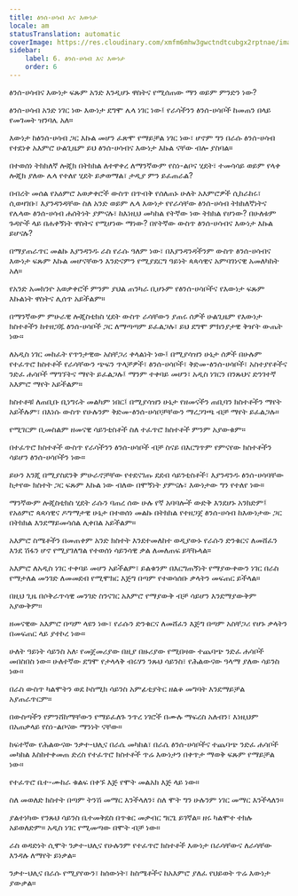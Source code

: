 ```yaml
---
title: ፅንሰ-ሀሳብ እና እውነታ
locale: am
statusTranslation: automatic
coverImage: https://res.cloudinary.com/xmfm6mhw3gwctndtcubgx2rptnae/image/upload/v1741354419/small_cover_la_gran_rebelion_28716e29d2.webp
sidebar:
    label: 6. ፅንሰ-ሀሳብ እና እውነታ
    order: 6
---
```

ፅንሰ-ሀሳብና እውነታ ፍጹም አንድ እንዲሆኑ ዋስትና የሚሰጠው ማን ወይም ምንድን ነው?

ፅንሰ-ሀሳብ አንድ ነገር ነው እውነታ ደግሞ ሌላ ነገር ነው፤ የራሳችንን ፅንሰ-ሀሳቦች ከመጠን በላይ የመገመት ዝንባሌ አለ።

እውነታ ከፅንሰ-ሀሳብ ጋር እኩል መሆን ፈጽሞ የማይቻል ነገር ነው፣ ሆኖም ግን በራሱ ፅንሰ-ሀሳብ የተደነቀ አእምሮ ሁልጊዜም ይህ ፅንሰ-ሀሳብና እውነታ እኩል ናቸው ብሎ ያስባል።

በተወሰነ ትክክለኛ ሎጂክ በትክክል ለተዋቀረ ለማንኛውም የስነ-ልቦና ሂደት፣ ተመሳሳይ ወይም የላቀ ሎጂክ ያለው ሌላ የተለየ ሂደት ይቃወማል፣ ታዲያ ምን ይፈጠራል?

በብረት መሰል የአዕምሮ አወቃቀሮች ውስጥ በጥብቅ የሰለጠኑ ሁለት አእምሮዎች ሲከራከሩ፣ ሲወዛገቡ፣ እያንዳንዳቸው ስለ አንድ ወይም ሌላ እውነታ የየራሳቸው ፅንሰ-ሀሳብ ትክክለኛነትና የሌላው ፅንሰ-ሀሳብ ሐሰትነት ያምናሉ፣ ከእነዚህ መካከል የትኛው ነው ትክክል የሆነው? በሁለቱም ጉዳዮች ላይ በሐቀኝነት ዋስትና የሚሆነው ማነው? በየትኛው ውስጥ ፅንሰ-ሀሳብና እውነታ እኩል ይሆናሉ?

በማያጠራጥር መልኩ እያንዳንዱ ራስ የራሱ ዓለም ነው፣ በእያንዳንዳችንም ውስጥ ፅንሰ-ሀሳብና እውነታ ፍጹም እኩል መሆናቸውን እንድናምን የሚያደርግ ዓይነት ጳጳሳዊና አምባገነናዊ አመለካከት አለ።

የአንድ አመክንዮ አወቃቀሮች ምንም ያህል ጠንካራ ቢሆኑም የፅንሰ-ሀሳቦችና የእውነታ ፍጹም እኩልነት ዋስትና ሊሰጥ አይችልም።

በማንኛውም ምሁራዊ ሎጂስቲክስ ሂደት ውስጥ ራሳቸውን ያጠሩ ሰዎች ሁልጊዜም የእውነታ ክስተቶችን ከተዘጋጁ ፅንሰ-ሀሳቦች ጋር ለማጣጣም ይፈልጋሉ፣ ይህ ደግሞ ምክንያታዊ ቅዠት ውጤት ነው።

ለአዲስ ነገር መከፈት የጥንታዊው አስቸጋሪ ቀላልነት ነው፤ በሚያሳዝን ሁኔታ ሰዎች በሁሉም የተፈጥሮ ክስተቶች የራሳቸውን ጭፍን ጥላቻዎች፣ ፅንሰ-ሀሳቦች፣ ቅድመ-ፅንሰ-ሀሳቦች፣ አስተያየቶችና ንድፈ ሐሳቦች ማግኘትና ማየት ይፈልጋሉ፤ ማንም ተቀባይ መሆን፣ አዲስ ነገርን በንጹህና ድንገተኛ አእምሮ ማየት አይችልም።

ክስተቶቹ ለጠቢቡ ቢነግሩት መልካም ነበር፤ በሚያሳዝን ሁኔታ የዘመናችን ጠቢባን ክስተቶችን ማየት አይችሉም፣ በእነሱ ውስጥ የሁሉንም ቅድመ-ፅንሰ-ሀሳቦቻቸውን ማረጋገጫ ብቻ ማየት ይፈልጋሉ።

የሚገርም ቢመስልም ዘመናዊ ሳይንቲስቶች ስለ ተፈጥሮ ክስተቶች ምንም አያውቁም።

በተፈጥሮ ክስተቶች ውስጥ የራሳችንን ፅንሰ-ሀሳቦች ብቻ ስናይ በእርግጥም የምናየው ክስተቶችን ሳይሆን ፅንሰ-ሀሳቦችን ነው።

ይሁን እንጂ በሚያስደንቅ ምሁራኖቻቸው የተደናገጡ ደደብ ሳይንቲስቶች፣ እያንዳንዱ ፅንሰ-ሀሳባቸው ከታየው ክስተት ጋር ፍጹም እኩል ነው ብለው በሞኝነት ያምናሉ፣ እውነታው ግን የተለየ ነው።

ማንኛውም ሎጂስቲክስ ሂደት ራሱን ባጠረ ሰው ሁሉ የኛ አባባሎች ውድቅ እንደሆኑ አንክድም፤ የአዕምሮ ጳጳሳዊና ዶግማታዊ ሁኔታ በተወሰነ መልኩ በትክክል የተዘጋጀ ፅንሰ-ሀሳብ ከእውነታው ጋር በትክክል እንደማይመሳሰል ሊቀበል አይችልም።

አእምሮ ስሜቶችን በመጠቀም አንድ ክስተት እንደተመለከተ ወዲያውኑ የራሱን ድንቁርና ለመሸፈን እንደ ሽፋን ሆኖ የሚያገለግል የተወሰነ ሳይንሳዊ ቃል ለመለጠፍ ይቸኩላል።

አእምሮ ለአዲስ ነገር ተቀባይ መሆን አይችልም፣ ይልቁንም በእርግጠኝነት የማያውቀውን ነገር በራስ የማታለል መንገድ ለመመደብ የሚሞክር እጅግ በጣም የተወሳሰቡ ቃላትን መፍጠር ይችላል።

በዚህ ጊዜ በሶቅራጥሳዊ መንገድ ስንናገር አእምሮ የማያውቅ ብቻ ሳይሆን እንደማያውቅም አያውቅም።

ዘመናዊው አእምሮ በጣም ላዩን ነው፣ የራሱን ድንቁርና ለመሸፈን እጅግ በጣም አስቸጋሪ የሆኑ ቃላትን በመፍጠር ላይ ያተኮረ ነው።

ሁለት ዓይነት ሳይንስ አለ፡ የመጀመሪያው በዚያ በዙሪያው የሚበዛው ተጨባጭ ንድፈ ሐሳቦች መበስበስ ነው። ሁለተኛው ደግሞ የታላላቅ ብሩሃን ንጹህ ሳይንስ፣ የሕልውናው ዓላማ ያለው ሳይንስ ነው።

በራስ ውስጥ ካልሞትን ወደ ኮስሚክ ሳይንስ አምፊቲያትር ዘልቆ መግባት እንደማይቻል አያጠራጥርም።

በውስጣችን የምንሸከማቸውን የማይፈለጉ ንጥረ ነገሮች በሙሉ ማፍረስ አለብን፣ እነዚህም በአጠቃላይ የስነ-ልቦናው ማንነት ናቸው።

ከፍተኛው የሕልውናው ንቃተ-ህሊና በራሴ መካከል፣ በራሴ ፅንሰ-ሀሳቦችና ተጨባጭ ንድፈ ሐሳቦች መካከል እስከተቀመጠ ድረስ የተፈጥሮ ክስተቶች ጥሬ እውነታን በቀጥታ ማወቅ ፍጹም የማይቻል ነው።

የተፈጥሮ ቤተ-ሙከራ ቁልፍ በቀኙ እጅ የሞት መልአክ እጅ ላይ ነው።

ስለ መወለድ ክስተት በጣም ትንሽ መማር እንችላለን፣ ስለ ሞት ግን ሁሉንም ነገር መማር እንችላለን።

ያልተነካው የንጹህ ሳይንስ ቤተመቅደስ በጥቁር መቃብር ግርጌ ይገኛል። ዘሩ ካልሞተ ተክሉ አይወለድም። አዲስ ነገር የሚመጣው በሞት ብቻ ነው።

ራስ ወዳድነት ሲሞት ንቃተ-ህሊና የሁሉንም የተፈጥሮ ክስተቶች እውነታ በራሳቸውና ለራሳቸው እንዳሉ ለማየት ይነቃል።

ንቃተ-ህሊና በራሱ የሚያየውን፣ ከሰውነት፣ ከስሜቶችና ከአእምሮ ያለፈ የህይወት ጥሬ እውነታ ያውቃል።

